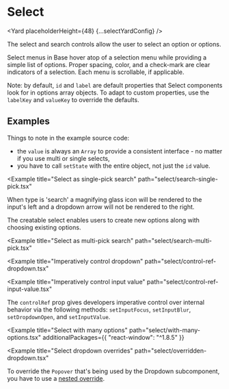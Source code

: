 <!--
Copyright (c) Uber Technologies, Inc.

This source code is licensed under the MIT license found in the
LICENSE file in the root directory of this source tree.
-->






# Select

<Yard placeholderHeight={48} {...selectYardConfig} />

The select and search controls allow the user to select an option or options.

Select menus in Base hover atop of a selection menu while providing a simple list of options.
Proper spacing, color, and a check-mark are clear indicators of a selection. Each menu is
scrollable, if applicable.

Note: by default, `id` and `label` are default properties that Select components look for in options array objects. To adapt to custom properties, use the `labelKey` and `valueKey` to override the defaults.

## Examples

<Example title="Select basic usage" path="select/controlled.tsx">
  <SelectControlled />
</Example>

Things to note in the example source code:

- the `value` is always an `Array` to provide a consistent interface - no matter if you use multi or single selects,
- you have to call `setState` with the entire object, not just the `id` value.

<Example
  title="Select as single-pick search"
  path="select/search-single-pick.tsx"
>
  <SelectSinglePickSearch />
</Example>

When type is 'search' a magnifying glass icon will be rendered to the input's left and a dropdown
arrow will not be rendered to the right.

<Example title="Select with custom labels" path="select/label.tsx">
  <SelectLabel />
</Example>

<Example title="Select creatable" path="select/creatable.tsx">
  <SelectCreatable />
</Example>

The creatable select enables users to create new options along with choosing
existing options.

<Example
  title="Select as multi-pick search"
  path="select/search-multi-pick.tsx"
>
  <SelectMultiPickSearch />
</Example>

<Example title="Select creatable multi-pick" path="select/creatable-multi.tsx">
  <SelectCreatableMulti />
</Example>

<Example title="Select sizes" path="select/sizes.tsx">
  <SelectSizes />
</Example>

<Example title="Select with grouped options" path="select/grouped.tsx">
  <SelectGrouped />
</Example>

<Example title="Select similar to native select" path="select/native.tsx">
  <SelectNative />
</Example>

<Example title="Imperatively control input focus" path="select/focus.tsx">
  <SelectFocus />
</Example>

<Example
  title="Imperatively control dropdown"
  path="select/control-ref-dropdown.tsx"
>
  <SelectDropdown />
</Example>

<Example
  title="Imperatively control input value"
  path="select/control-ref-input-value.tsx"
>
  <SelectInputValue />
</Example>

The `controlRef` prop gives developers imperative control over internal behavior via the
following methods: `setInputFocus`, `setInputBlur`, `setDropdownOpen`, and `setInputValue`.

<Example title="Select uncontrolled example" path="select/uncontrolled.tsx">
  <SelectUncontrolled />
</Example>

<Example
  title="Select with many options"
  path="select/with-many-options.tsx"
  additionalPackages={{ "react-window": "^1.8.5" }}
>
  <SelectWithManyOptions />
</Example>

<Example title="Select with async options" path="select/async-options.tsx">
  <SelectAsyncOptions />
</Example>

<Example title="Select in a modal dialog" path="select/in-modal.tsx">
  <SelectInModal />
</Example>

<Example title="Select with overridden menu" path="select/overridden.tsx">
  <SelectOverridden />
</Example>

<Example
  title="Select dropdown overrides"
  path="select/overridden-dropdown.tsx"
>
  <SelectOverriddenDropdown />
</Example>

To override the `Popover` that's being used by the Dropdown subcomponent, you have to use a [nested override](/guides/understanding-overrides/#override-nested-components).

<Exports
  component={SelectExports}
  title="Select exports"
  path="baseui/select"
/>
